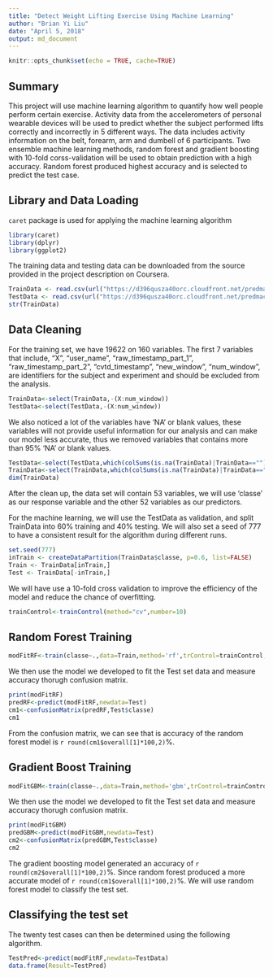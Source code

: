 ---
title: "Detect Weight Lifting Exercise Using Machine Learning"
author: "Brian Yi Liu"
date: "April 5, 2018"
output: md_document
---

```{r setup, include=FALSE}
knitr::opts_chunk$set(echo = TRUE, cache=TRUE)
```

## Summary

This project will use machine learning algorithm to quantify how well people perform certain exercise. Activity data from the accelerometers of personal wearable devices will be used to predict whether the subject performed lifts correctly and incorrectly in 5 different ways. The data includes activity information on the belt, forearm, arm and dumbell of 6 participants. Two ensemble machine learning methods, random forest and gradient boosting with 10-fold corss-validation will be used to obtain prediction with a high accuracy. Random forest produced highest accuracy and is selected to predict the test case.

## Library and Data Loading
`caret` package is used for applying the machine learning algorithm
```{r,results='hide'}
library(caret)
library(dplyr)
library(ggplot2)
```
The training data and testing data can be downloaded from the source provided in the project description on Coursera.
```{r}
TrainData <- read.csv(url("https://d396qusza40orc.cloudfront.net/predmachlearn/pml-training.csv"),header=TRUE)
TestData <- read.csv(url("https://d396qusza40orc.cloudfront.net/predmachlearn/pml-testing.csv"),header=TRUE)
str(TrainData)
```
## Data Cleaning
For the training set, we have 19622 on 160 variables. The first 7 variables that include, "X", "user_name", "raw_timestamp_part_1", "raw_timestamp_part_2", "cvtd_timestamp", "new_window", "num_window", are identifiers for the subject and experiment and should be excluded from the analysis. 
```{r}
TrainData<-select(TrainData,-(X:num_window))
TestData<-select(TestData,-(X:num_window))
```
We also noticed a lot of the variables have 'NA' or blank values, these variables will not provide useful information for our analysis and can make our model less accurate, thus we removed variables that contains more than 95% 'NA' or blank values.
```{r}
TestData<-select(TestData,which(colSums(is.na(TrainData)|TrainData=="")<0.95*nrow(TrainData)))
TrainData<-select(TrainData,which(colSums(is.na(TrainData)|TrainData=="")<0.95*nrow(TrainData)))
dim(TrainData)
```
After the clean up, the data set will contain 53 variables, we will use 'classe' as our response variable and the other 52 variables as our predictors. 

For the machine learning, we will use the TestData as validation, and split TrainData into 60% training and 40% testing. We will also set a seed of 777 to have a consistent result for the algorithm during different runs. 

```{r}
set.seed(777)
inTrain <- createDataPartition(TrainData$classe, p=0.6, list=FALSE)
Train <- TrainData[inTrain,]
Test <- TrainData[-inTrain,]
```
We will have use a 10-fold cross validation to improve the efficiency of the model and reduce the chance of overfitting.
```{r}
trainControl<-trainControl(method="cv",number=10)
```
## Random Forest Training
```{r}
modFitRF<-train(classe~.,data=Train,method='rf',trControl=trainControl,verbose=FALSE)
```
We then use the model we developed to fit the Test set data and measure accuracy thorugh confusion matrix.
```{r}
print(modFitRF)
predRF<-predict(modFitRF,newdata=Test)
cm1<-confusionMatrix(predRF,Test$classe)
cm1
```
From the confusion matrix, we can see that is accuracy of the random forest model is `r round(cm1$overall[1]*100,2)`%.

## Gradient Boost Training
```{r}
modFitGBM<-train(classe~.,data=Train,method='gbm',trControl=trainControl,verbose=FALSE)
```
We then use the model we developed to fit the Test set data and measure accuracy thorugh confusion matrix.
```{r}
print(modFitGBM)
predGBM<-predict(modFitGBM,newdata=Test)
cm2<-confusionMatrix(predGBM,Test$classe)
cm2
```
The gradient boosting model generated an accuracy of `r round(cm2$overall[1]*100,2)`%. Since random forest produced a more accurate model of `r round(cm1$overall[1]*100,2)`%. We will use random forest model to classify the test set.

## Classifying the test set
The twenty test cases can then be determined using the following algorithm.
```{r}
TestPred<-predict(modFitRF,newdata=TestData)
data.frame(Result=TestPred)
```